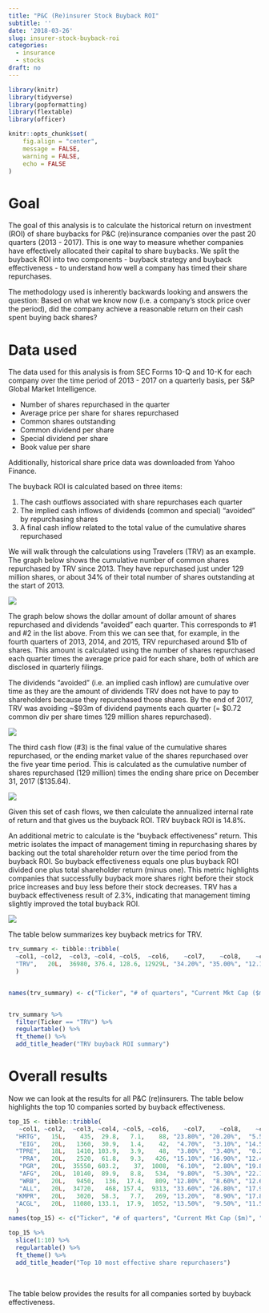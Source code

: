 ```yaml
---
title: "P&C (Re)insurer Stock Buyback ROI"
subtitle: ''
date: '2018-03-26'
slug: insurer-stock-buyback-roi
categories:
  - insurance
  - stocks
draft: no
---
```


```r

library(knitr)
library(tidyverse)
library(popformatting)
library(flextable)
library(officer)

knitr::opts_chunk$set(
	fig.align = "center",
	message = FALSE,
	warning = FALSE,
	echo = FALSE
)

```

# Goal

The goal of this analysis is to calculate the historical return on investment (ROI) of share buybacks for P&C (re)insurance companies over the past 20 quarters (2013 - 2017). This is one way to measure whether companies have effectively allocated their capital to share buybacks. We split the buyback ROI into two components - buyback strategy and buyback effectiveness - to understand how well a company has timed their share repurchases.

The methodology used is inherently backwards looking and answers the question: Based on what we know now (i.e. a company's stock price over the period), did the company achieve a reasonable return on their cash spent buying back shares?

# Data used

The data used for this analysis is from SEC Forms 10-Q and 10-K for each company over the time period of 2013 - 2017 on a quarterly basis, per S&P Global Market Intelligence.

-   Number of shares repurchased in the quarter
-   Average price per share for shares repurchased
-   Common shares outstanding
-   Common dividend per share
-   Special dividend per share
-   Book value per share

Additionally, historical share price data was downloaded from Yahoo Finance.

The buyback ROI is calculated based on three items:

1.  The cash outflows associated with share repurchases each quarter
2.  The implied cash inflows of dividends (common and special) "avoided" by repurchasing shares
3.  A final cash inflow related to the total value of the cumulative shares repurchased

We will walk through the calculations using Travelers (TRV) as an example. The graph below shows the cumulative number of common shares repurchased by TRV since 2013. They have repurchased just under 129 million shares, or about 34% of their total number of shares outstanding at the start of 2013.

![](gg-cum-shares-1.png)

The graph below shows the dollar amount of dollar amount of shares repurchased and dividends "avoided" each quarter. This corresponds to #1 and #2 in the list above. From this we can see that, for example, in the fourth quarters of 2013, 2014, and 2015, TRV repurchased around \$1b of shares. This amount is calculated using the number of shares repurchased each quarter times the average price paid for each share, both of which are disclosed in quarterly filings.

The dividends "avoided" (i.e. an implied cash inflow) are cumulative over time as they are the amount of dividends TRV does not have to pay to shareholders because they repurchased those shares. By the end of 2017, TRV was avoiding ~\$93m of dividend payments each quarter (= \$0.72 common div per share times 129 million shares repurchased).

![](gg-cash-flows-1.png)

The third cash flow (#3) is the final value of the cumulative shares repurchased, or the ending market value of the shares repurchased over the five year time period. This is calculated as the cumulative number of shares repurchased (129 million) times the ending share price on December 31, 2017 (\$135.64).

![](example3-1.png)

Given this set of cash flows, we then calculate the annualized internal rate of return and that gives us the buyback ROI. TRV buyback ROI is 14.8%.

An additional metric to calculate is the "buyback effectiveness" return. This metric isolates the impact of management timing in repurchasing shares by backing out the total shareholder return over the time period from the buyback ROI. So buyback effectiveness equals one plus buyback ROI divided one plus total shareholder return (minus one). This metric highlights companies that successfully buyback more shares right before their stock price increases and buy less before their stock decreases. TRV has a buyback effectiveness result of 2.3%, indicating that management timing slightly improved the total buyback ROI.

![](share-price-1.png)

The table below summarizes key buyback metrics for TRV.

```r

trv_summary <- tibble::tribble(
  ~col1, ~col2,  ~col3, ~col4, ~col5,  ~col6,    ~col7,    ~col8,    ~col9,   ~col10,  ~col11,
  "TRV",   20L,  36980, 376.4, 128.6, 12929L, "34.20%", "35.00%", "12.10%", "14.80%", "2.30%"
  )


names(trv_summary) <- c("Ticker", "# of quarters", "Current Mkt Cap ($m)", "Initial Shares (mil)", "Shares Repurchased (mil)", "Dollar Repurchased ($m)", "Percent of Initial Shares Repurchased", "Percent of Mkt Cap Repurchased", "Total Shareholder Return", "Buyback ROI", "Buyback Effectiveness")


trv_summary %>%
  filter(Ticker == "TRV") %>%
  regulartable() %>%
  ft_theme() %>%
  add_title_header("TRV buyback ROI summary")


```

# Overall results

Now we can look at the results for all P&C (re)insurers. The table below highlights the top 10 companies sorted by buyback effectiveness.

```r

top_15 <- tibble::tribble(
   ~col1, ~col2,  ~col3, ~col4, ~col5, ~col6,    ~col7,    ~col8,    ~col9,   ~col10,   ~col11,
  "HRTG",   15L,    435,  29.8,   7.1,    88, "23.80%", "20.20%",  "5.50%", "70.70%", "61.80%",
   "EIG",   20L,   1360,  30.9,   1.4,    42,  "4.70%",  "3.10%", "14.50%", "59.10%", "39.00%",
  "TPRE",   18L,   1410, 103.9,   3.9,    48,  "3.80%",  "3.40%",  "0.20%", "26.60%", "26.30%",
   "PRA",   20L,   2520,  61.8,   9.3,   426, "15.10%", "16.90%", "12.40%", "23.40%",  "9.80%",
   "PGR",   20L,  35550, 603.2,    37,  1008,  "6.10%",  "2.80%", "19.80%", "31.00%",  "9.40%",
   "AFG",   20L,  10140,  89.9,   8.8,   534,  "9.80%",  "5.30%", "22.10%", "30.20%",  "6.60%",
   "WRB",   20L,   9450,   136,  17.4,   809, "12.80%",  "8.60%", "12.60%", "19.90%",  "6.60%",
   "ALL",   20L,  34720,   468, 157.4,  9313, "33.60%", "26.80%", "17.90%", "24.70%",  "5.80%",
  "KMPR",   20L,   3020,  58.3,   7.7,   269, "13.20%",  "8.90%", "17.80%", "23.10%",  "4.60%",
  "ACGL",   20L,  11080, 133.1,  17.9,  1052, "13.50%",  "9.50%", "11.50%", "16.50%",  "4.40%"
  )
names(top_15) <- c("Ticker", "# of quarters", "Current Mkt Cap ($m)", "Initial Shares (mil)", "Shares Repurchased (mil)", "Dollar Repurchased ($m)", "Percent of Initial Shares Repurchased", "Percent of Mkt Cap Repurchased", "Total Shareholder Return", "Buyback ROI", "Buyback Effectiveness")

top_15 %>%
  slice(1:10) %>%
  regulartable() %>%
  ft_theme() %>%
  add_title_header("Top 10 most effective share repurchasers")

```

<br>

The table below provides the results for all companies sorted by buyback effectiveness.

<br>

```r


```
